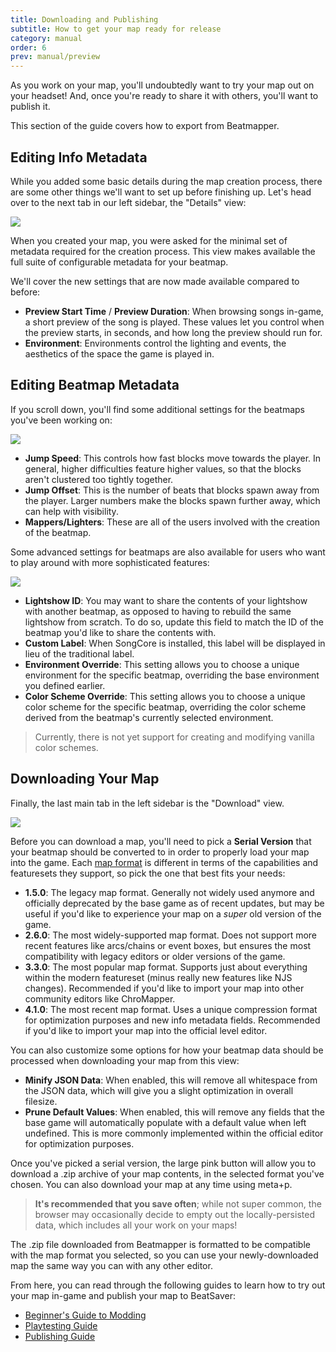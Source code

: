 ```yaml
---
title: Downloading and Publishing
subtitle: How to get your map ready for release
category: manual
order: 6
prev: manual/preview
---
```


As you work on your map, you'll undoubtedly want to try your map out on your headset! And, once you're ready to share it with others, you'll want to publish it.

This section of the guide covers how to export from Beatmapper.

## Editing Info Metadata

While you added some basic details during the map creation process, there are some other things we'll want to set up before finishing up. 
Let's head over to the next tab in our left sidebar, the "Details" view:

![](../../../media/images/song-details-view.png)

When you created your map, you were asked for the minimal set of metadata required for the creation process. 
This view makes available the full suite of configurable metadata for your beatmap.

We'll cover the new settings that are now made available compared to before:

- **Preview Start Time** / **Preview Duration**: When browsing songs in-game, a short preview of the song is played. 
  These values let you control when the preview starts, in seconds, and how long the preview should run for.
- **Environment**: Environments control the lighting and events, the aesthetics of the space the game is played in.

## Editing Beatmap Metadata

If you scroll down, you'll find some additional settings for the beatmaps you've been working on:

![](../../../media/images/edit-beatmaps.png)

- **Jump Speed**: This controls how fast blocks move towards the player. In general, higher difficulties feature higher values, so that the blocks aren't clustered too tightly together.
- **Jump Offset**: This is the number of beats that blocks spawn away from the player. Larger numbers make the blocks spawn further away, which can help with visibility.
- **Mappers/Lighters**: These are all of the users involved with the creation of the beatmap.

Some advanced settings for beatmaps are also available for users who want to play around with more sophisticated features:

![](../../../media/images/advanced-beatmap-settings.png)

- **Lightshow ID**: You may want to share the contents of your lightshow with another beatmap, as opposed to having to rebuild the same lightshow from scratch. 
  To do so, update this field to match the ID of the beatmap you'd like to share the contents with. 
- **Custom Label**: When SongCore is installed, this label will be displayed in lieu of the traditional label.
- **Environment Override**: This setting allows you to choose a unique environment for the specific beatmap, overriding the base environment you defined earlier.
- **Color Scheme Override**: This setting allows you to choose a unique color scheme for the specific beatmap, 
  overriding the color scheme derived from the beatmap's currently selected environment.

> Currently, there is not yet support for creating and modifying vanilla color schemes.

## Downloading Your Map

Finally, the last main tab in the left sidebar is the "Download" view.

![](../../../media/images/download-view.png)

Before you can download a map, you'll need to pick a **Serial Version** that your beatmap should be converted to in order to properly load your map into the game.
Each [map format](https://bsmg.wiki/mapping/map-format) is different in terms of the capabilities and featuresets they support, so pick the one that best fits your needs:

- **1.5.0**: The legacy map format. Generally not widely used anymore and officially deprecated by the base game as of recent updates, 
  but may be useful if you'd like to experience your map on a *super* old version of the game.
- **2.6.0**: The most widely-supported map format. Does not support more recent features like arcs/chains or event boxes, 
  but ensures the most compatibility with legacy editors or older versions of the game.
- **3.3.0**: The most popular map format. Supports just about everything within the modern featureset (minus really new features like NJS changes). 
  Recommended if you'd like to import your map into other community editors like ChroMapper.
- **4.1.0**: The most recent map format. Uses a unique compression format for optimization purposes and new info metadata fields. 
  Recommended if you'd like to import your map into the official level editor.

You can also customize some options for how your beatmap data should be processed when downloading your map from this view:

- **Minify JSON Data**: When enabled, this will remove all whitespace from the JSON data, which will give you a slight optimization in overall filesize.
- **Prune Default Values**: When enabled, this will remove any fields that the base game will automatically populate with a default value when left undefined.
  This is more commonly implemented within the official editor for optimization purposes.

Once you've picked a serial version, the large pink button will allow you to download a .zip archive of your map contents, in the selected format you've chosen.
You can also download your map at any time using <Shortcut>meta+p</Shortcut>. 

> **It's recommended that you save often**; while not super common, the browser may occasionally decide to empty out the locally-persisted data, which includes all your work on your maps!

The .zip file downloaded from Beatmapper is formatted to be compatible with the map format you selected, 
so you can use your newly-downloaded map the same way you can with any other editor.

From here, you can read through the following guides to learn how to try out your map in-game and publish your map to BeatSaver:

- [Beginner's Guide to Modding](https://bsmg.wiki/beginners-guide.html)
- [Playtesting Guide](https://bsmg.wiki/mapping/#playtesting)
- [Publishing Guide](https://bsmg.wiki/mapping/#publishing-songs)